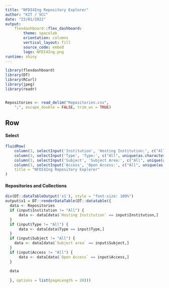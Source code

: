 ```yaml
---
title: "NFDI4Ing Repository Explorer"
author: "KIT / SCC"
date: "23/01/2022"
output:   
    flexdashboard::flex_dashboard:
        theme: spacelab
        orientation: columns
        vertical_layout: fill
        source_code: embed
        logo: NFDI4Ing.png
runtime: shiny
---
```

<script>
<!-- From StackOverflow question 51600940; this seems to be the easiest solution -->
$('.navbar-logo').wrap('<a href="https://www.nfdi4ing.de">');
</script>

```r
library(flexdashboard)
library(DT)
library(RCurl)
library(jpeg)
library(readr)


Repositories <- read_delim("Repositories.csv", 
    ";", escape_double = FALSE, trim_ws = TRUE)

```

Row {} 
--------------------------------------
#### Select
```r
fluidRow(
    column(3, selectInput('Institution', 'Hosting Institution:', c("All", unique(as.character(Repositories$`Hosting Institution`))))),
    column(3, selectInput('Type', 'Type:', c("All", unique(as.character(Repositories$Type))))),
    column(3, selectInput('Subject', 'Subject Area:', c("All", unique(as.character(Repositories$`Subject area`))))),
    column(3, selectInput('Access', 'Open Access:', c("All", unique(as.character(Repositories$`Open Access`))))),
    title = "NFDI4Ing Repository Explorer"
)

```


#### Repositories and Collections
```r

div(DT::dataTableOutput('x1'), style = "font-size: 100%")
output$x1 = DT::renderDataTable(DT::datatable({
  data <- Repositories
  if (input$Institution != "All") {
      data <- data[data$`Hosting Institution` == input$Institution,]
  }
  if (input$Type != "All") {
      data <- data[data$Type == input$Type,]
  }
  if (input$Subject != "All") {
    data <- data[data$`Subject area` == input$Subject,]
  }
  if (input$Access != "All") {
      data <- data[data$`Open Access` == input$Access,]
  }
  
  data 
  
  }, options = list(pageLength = 20))) 

```



